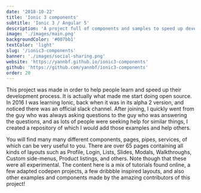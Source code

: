 ```yaml
---
date: '2018-10-22'
title: 'Ionic 3 components'
subtitle: 'Ionic 3 / Angular 5'
description: 'A project full of components and samples to speed up development.'
image: './images/main.png'
backgroundColor: '#007bb1'
textColor: 'light'
slug: '/ionic3-components'
banner: './images/social-sharing.png'
website: 'https://yannbf.github.io/ionic3-components'
github: 'https://github.com/yannbf/ionic3-components'
order: 20
---
```


This project was made in order to help people learn and speed up their development process. It is actually what made me start doing open source. 
In 2016 I was learning Ionic, back when it was in its alpha 2 version, and noticed there was an official slack channel. 
After joining, I quickly went from the guy who was always asking questions to the guy who was answering the questions, and as lots of people were seeking help for similar things, 
I created a repository of which I would add those examples and help others. 

You will find many many different components, pages, pipes, services, of which can be very useful to you. There are over 65 pages containing all kinds of layouts such as Profile, Login, Lists, Slides, Modals, Walkthroughs, Custom side-menus, Product listings, and others. Note though that these were all experimental.
The content here is a mix of tutorials found online, a few adapted codepen projects, a few dribbble inspired layouts, and also other examples and components made by the amazing contributors of this project!

